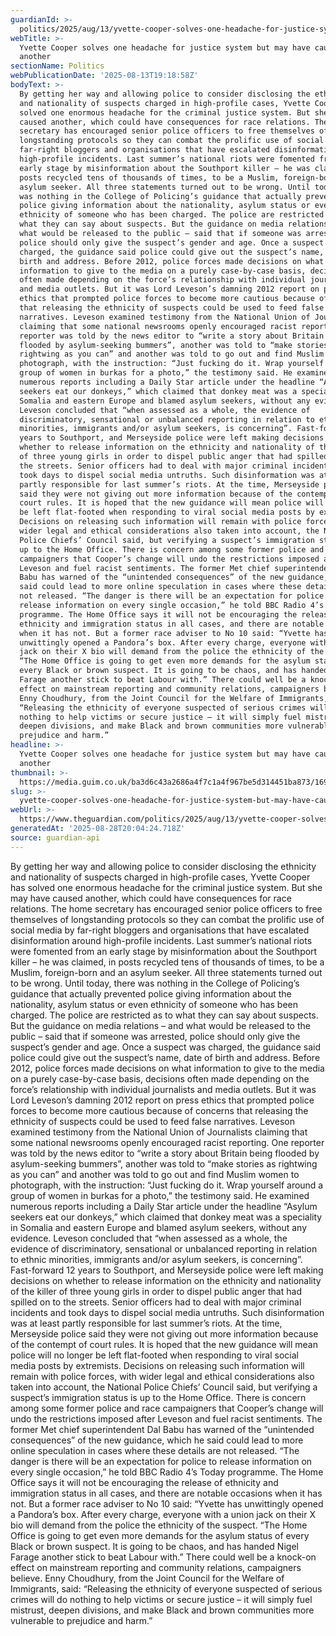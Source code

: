 ```yaml
---
guardianId: >-
  politics/2025/aug/13/yvette-cooper-solves-one-headache-for-justice-system-but-may-have-caused-another
webTitle: >-
  Yvette Cooper solves one headache for justice system but may have caused
  another
sectionName: Politics
webPublicationDate: '2025-08-13T19:18:58Z'
bodyText: >-
  By getting her way and allowing police to consider disclosing the ethnicity
  and nationality of suspects charged in high-profile cases, Yvette Cooper has
  solved one enormous headache for the criminal justice system. But she may have
  caused another, which could have consequences for race relations. The home
  secretary has encouraged senior police officers to free themselves of
  longstanding protocols so they can combat the prolific use of social media by
  far-right bloggers and organisations that have escalated disinformation around
  high-profile incidents. Last summer’s national riots were fomented from an
  early stage by misinformation about the Southport killer – he was claimed, in
  posts recycled tens of thousands of times, to be a Muslim, foreign-born and an
  asylum seeker. All three statements turned out to be wrong. Until today, there
  was nothing in the College of Policing’s guidance that actually prevented
  police giving information about the nationality, asylum status or even
  ethnicity of someone who has been charged. The police are restricted as to
  what they can say about suspects. But the guidance on media relations – and
  what would be released to the public – said that if someone was arrested,
  police should only give the suspect’s gender and age. Once a suspect was
  charged, the guidance said police could give out the suspect’s name, date of
  birth and address. Before 2012, police forces made decisions on what
  information to give to the media on a purely case-by-case basis, decisions
  often made depending on the force’s relationship with individual journalists
  and media outlets. But it was Lord Leveson’s damning 2012 report on press
  ethics that prompted police forces to become more cautious because of concerns
  that releasing the ethnicity of suspects could be used to feed false
  narratives. Leveson examined testimony from the National Union of Journalists
  claiming that some national newsrooms openly encouraged racist reporting. One
  reporter was told by the news editor to “write a story about Britain being
  flooded by asylum-seeking bummers”, another was told to “make stories as
  rightwing as you can” and another was told to go out and find Muslim women to
  photograph, with the instruction: “Just fucking do it. Wrap yourself around a
  group of women in burkas for a photo,” the testimony said. He examined
  numerous reports including a Daily Star article under the headline “Asylum
  seekers eat our donkeys,” which claimed that donkey meat was a speciality in
  Somalia and eastern Europe and blamed asylum seekers, without any evidence.
  Leveson concluded that “when assessed as a whole, the evidence of
  discriminatory, sensational or unbalanced reporting in relation to ethnic
  minorities, immigrants and/or asylum seekers, is concerning”. Fast-forward 12
  years to Southport, and Merseyside police were left making decisions on
  whether to release information on the ethnicity and nationality of the killer
  of three young girls in order to dispel public anger that had spilled on to
  the streets. Senior officers had to deal with major criminal incidents and
  took days to dispel social media untruths. Such disinformation was at least
  partly responsible for last summer’s riots. At the time, Merseyside police
  said they were not giving out more information because of the contempt of
  court rules. It is hoped that the new guidance will mean police will no longer
  be left flat-footed when responding to viral social media posts by extremists.
  Decisions on releasing such information will remain with police forces, with
  wider legal and ethical considerations also taken into account, the National
  Police Chiefs’ Council said, but verifying a suspect’s immigration status is
  up to the Home Office. There is concern among some former police and race
  campaigners that Cooper’s change will undo the restrictions imposed after
  Leveson and fuel racist sentiments. The former Met chief superintendent Dal
  Babu has warned of the “unintended consequences” of the new guidance, which he
  said could lead to more online speculation in cases where these details are
  not released. “The danger is there will be an expectation for police to
  release information on every single occasion,” he told BBC Radio 4’s Today
  programme. The Home Office says it will not be encouraging the release of
  ethnicity and immigration status in all cases, and there are notable occasions
  when it has not. But a former race adviser to No 10 said: “Yvette has
  unwittingly opened a Pandora’s box. After every charge, everyone with a union
  jack on their X bio will demand from the police the ethnicity of the suspect.
  “The Home Office is going to get even more demands for the asylum status of
  every Black or brown suspect. It is going to be chaos, and has handed Nigel
  Farage another stick to beat Labour with.” There could well be a knock-on
  effect on mainstream reporting and community relations, campaigners believe.
  Enny Choudhury, from the Joint Council for the Welfare of Immigrants, said:
  “Releasing the ethnicity of everyone suspected of serious crimes will do
  nothing to help victims or secure justice – it will simply fuel mistrust,
  deepen divisions, and make Black and brown communities more vulnerable to
  prejudice and harm.”
headline: >-
  Yvette Cooper solves one headache for justice system but may have caused
  another
thumbnail: >-
  https://media.guim.co.uk/ba3d6c43a2686a4f7c1a4f967be5d314451ba873/1691_567_6385_5108/500.jpg
slug: >-
  yvette-cooper-solves-one-headache-for-justice-system-but-may-have-caused-another
webUrl: >-
  https://www.theguardian.com/politics/2025/aug/13/yvette-cooper-solves-one-headache-for-justice-system-but-may-have-caused-another
generatedAt: '2025-08-28T20:04:24.718Z'
source: guardian-api
---
```

By getting her way and allowing police to consider disclosing the ethnicity and nationality of suspects charged in high-profile cases, Yvette Cooper has solved one enormous headache for the criminal justice system. But she may have caused another, which could have consequences for race relations. The home secretary has encouraged senior police officers to free themselves of longstanding protocols so they can combat the prolific use of social media by far-right bloggers and organisations that have escalated disinformation around high-profile incidents. Last summer’s national riots were fomented from an early stage by misinformation about the Southport killer – he was claimed, in posts recycled tens of thousands of times, to be a Muslim, foreign-born and an asylum seeker. All three statements turned out to be wrong. Until today, there was nothing in the College of Policing’s guidance that actually prevented police giving information about the nationality, asylum status or even ethnicity of someone who has been charged. The police are restricted as to what they can say about suspects. But the guidance on media relations – and what would be released to the public – said that if someone was arrested, police should only give the suspect’s gender and age. Once a suspect was charged, the guidance said police could give out the suspect’s name, date of birth and address. Before 2012, police forces made decisions on what information to give to the media on a purely case-by-case basis, decisions often made depending on the force’s relationship with individual journalists and media outlets. But it was Lord Leveson’s damning 2012 report on press ethics that prompted police forces to become more cautious because of concerns that releasing the ethnicity of suspects could be used to feed false narratives. Leveson examined testimony from the National Union of Journalists claiming that some national newsrooms openly encouraged racist reporting. One reporter was told by the news editor to “write a story about Britain being flooded by asylum-seeking bummers”, another was told to “make stories as rightwing as you can” and another was told to go out and find Muslim women to photograph, with the instruction: “Just fucking do it. Wrap yourself around a group of women in burkas for a photo,” the testimony said. He examined numerous reports including a Daily Star article under the headline “Asylum seekers eat our donkeys,” which claimed that donkey meat was a speciality in Somalia and eastern Europe and blamed asylum seekers, without any evidence. Leveson concluded that “when assessed as a whole, the evidence of discriminatory, sensational or unbalanced reporting in relation to ethnic minorities, immigrants and/or asylum seekers, is concerning”. Fast-forward 12 years to Southport, and Merseyside police were left making decisions on whether to release information on the ethnicity and nationality of the killer of three young girls in order to dispel public anger that had spilled on to the streets. Senior officers had to deal with major criminal incidents and took days to dispel social media untruths. Such disinformation was at least partly responsible for last summer’s riots. At the time, Merseyside police said they were not giving out more information because of the contempt of court rules. It is hoped that the new guidance will mean police will no longer be left flat-footed when responding to viral social media posts by extremists. Decisions on releasing such information will remain with police forces, with wider legal and ethical considerations also taken into account, the National Police Chiefs’ Council said, but verifying a suspect’s immigration status is up to the Home Office. There is concern among some former police and race campaigners that Cooper’s change will undo the restrictions imposed after Leveson and fuel racist sentiments. The former Met chief superintendent Dal Babu has warned of the “unintended consequences” of the new guidance, which he said could lead to more online speculation in cases where these details are not released. “The danger is there will be an expectation for police to release information on every single occasion,” he told BBC Radio 4’s Today programme. The Home Office says it will not be encouraging the release of ethnicity and immigration status in all cases, and there are notable occasions when it has not. But a former race adviser to No 10 said: “Yvette has unwittingly opened a Pandora’s box. After every charge, everyone with a union jack on their X bio will demand from the police the ethnicity of the suspect. “The Home Office is going to get even more demands for the asylum status of every Black or brown suspect. It is going to be chaos, and has handed Nigel Farage another stick to beat Labour with.” There could well be a knock-on effect on mainstream reporting and community relations, campaigners believe. Enny Choudhury, from the Joint Council for the Welfare of Immigrants, said: “Releasing the ethnicity of everyone suspected of serious crimes will do nothing to help victims or secure justice – it will simply fuel mistrust, deepen divisions, and make Black and brown communities more vulnerable to prejudice and harm.”
